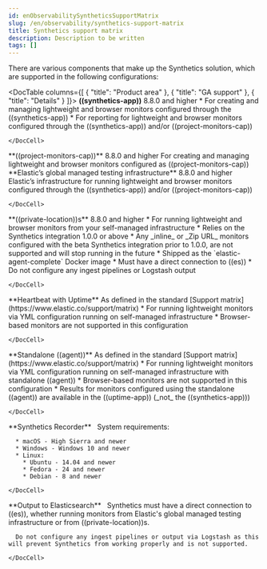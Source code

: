 ```yaml
---
id: enObservabilitySyntheticsSupportMatrix
slug: /en/observability/synthetics-support-matrix
title: Synthetics support matrix
description: Description to be written
tags: []
---
```



<div id="synthetics-support-matrix"></div>

There are various components that make up the Synthetics solution, which are supported in the following configurations:

<DocTable columns={[
  { "title": "Product area" },
  { "title": "GA support" },
  { "title": "Details" }
]}>
  <DocRow>
    <DocCell>
      **((synthetics-app))**
    </DocCell>
    <DocCell>
      8.8.0 and higher
    </DocCell>
    <DocCell>
      * For creating and managing lightweight and browser monitors configured through the <DocLink id="enObservabilitySyntheticsGetStartedUi">((synthetics-app))</DocLink>
      * For reporting for lightweight and browser monitors configured through the <DocLink id="enObservabilitySyntheticsGetStartedUi">((synthetics-app))</DocLink> and/or <DocLink id="enObservabilitySyntheticsGetStartedProject">((project-monitors-cap))</DocLink>

    </DocCell>
  </DocRow>
  <DocRow>
    <DocCell>
      **((project-monitors-cap))**
    </DocCell>
    <DocCell>
      8.8.0 and higher
    </DocCell>
    <DocCell>
      For creating and managing lightweight and browser monitors configured as <DocLink id="enObservabilitySyntheticsGetStartedProject">((project-monitors-cap))</DocLink>
    </DocCell>
  </DocRow>
  <DocRow>
    <DocCell>
      **Elastic’s global managed testing infrastructure**
    </DocCell>
    <DocCell>
      8.8.0 and higher
    </DocCell>
    <DocCell>
      Elastic’s infrastructure for running lightweight and browser monitors configured through the <DocLink id="enObservabilitySyntheticsGetStartedUi">((synthetics-app))</DocLink> and/or <DocLink id="enObservabilitySyntheticsGetStartedProject">((project-monitors-cap))</DocLink>

    </DocCell>
  </DocRow>
  <GlobalManagedPaidFor />
  <DocRow>
    <DocCell>
      **((private-location))s**
    </DocCell>
    <DocCell>
      8.8.0 and higher
    </DocCell>
    <DocCell>
      * For running lightweight and browser monitors from your self-managed infrastructure
      * Relies on the Synthetics integration 1.0.0 or above
          * Any _inline_ or _Zip URL_ monitors configured with the beta Synthetics integration prior to 1.0.0, are not supported and will stop running in the future
      * Shipped as the `elastic-agent-complete` Docker image
      * Must have a direct connection to ((es))
          * Do not configure any ingest pipelines or Logstash output

    </DocCell>
  </DocRow>
  <DocRow>
    <DocCell>
      **Heartbeat with Uptime**
    </DocCell>
    <DocCell>
      As defined in the standard [Support matrix](https://www.elastic.co/support/matrix)
    </DocCell>
    <DocCell>
      * For running lightweight monitors via YML configuration running on self-managed infrastructure
      * Browser-based monitors are not supported in this configuration

    </DocCell>
  </DocRow>
  <DocRow>
    <DocCell>
      **Standalone ((agent))**
    </DocCell>
    <DocCell>
      As defined in the standard [Support matrix](https://www.elastic.co/support/matrix)
    </DocCell>
    <DocCell>
      * For running lightweight monitors via YML configuration running on self-managed infrastructure with standalone ((agent))
      * Browser-based monitors are not supported in this configuration
      * Results for monitors configured using the standalone ((agent)) are available in the ((uptime-app)) (_not_ the ((synthetics-app)))

    </DocCell>
  </DocRow>
  <DocRow>
    <DocCell>
      **Synthetics Recorder**
    </DocCell>
    <DocCell>&nbsp;</DocCell>
    <DocCell>
      System requirements:

      * macOS - High Sierra and newer
      * Windows - Windows 10 and newer
      * Linux:
        * Ubuntu - 14.04 and newer
        * Fedora - 24 and newer
        * Debian - 8 and newer

    </DocCell>
  </DocRow>
  <DocRow>
    <DocCell>
      **Output to Elasticsearch**
    </DocCell>
    <DocCell>&nbsp;</DocCell>
    <DocCell>
      Synthetics must have a direct connection to ((es)), whether running monitors from Elastic's global managed testing infrastructure or from ((private-location))s.

      Do not configure any ingest pipelines or output via Logstash as this will prevent Synthetics from working properly and is not supported.

    </DocCell>
  </DocRow>
</DocTable>

